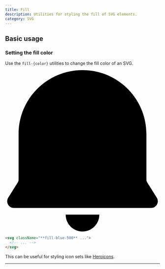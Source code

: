 ```yaml
---
title: Fill
description: Utilities for styling the fill of SVG elements.
category: SVG
---
```



## Basic usage

### Setting the fill color

Use the `fill-{color}` utilities to change the fill color of an SVG.

<Example>
  <div className="flex items-center justify-center">
    <svg className="fill-blue-500 h-12" viewBox="0 0 46 48" xmlns="http://www.w3.org/2000/svg"><path fillRule="evenodd" clipRule="evenodd" d="M23.0002 0C12.5068 0 4.00017 8.50659 4.00017 19V32.5335C4.00017 32.8383 3.9145 33.1371 3.75292 33.3956L0.912672 37.94C0.0801118 39.2721 1.0378 41 2.60867 41H43.3917C44.9625 41 45.9202 39.2721 45.0877 37.94L42.2474 33.3956C42.0858 33.1371 42.0002 32.8383 42.0002 32.5335V19C42.0002 8.50659 33.4936 0 23.0002 0ZM23.0002 48C20.2388 48 18.0002 45.7614 18.0002 43H28.0002C28.0002 45.7614 25.7616 48 23.0002 48Z"/></svg>
  </div>
</Example>

```html
<svg className="**fill-blue-500** ...">
  <!-- ... -->
</svg>
```

This can be useful for styling icon sets like [Heroicons](https://heroicons.com).

---

